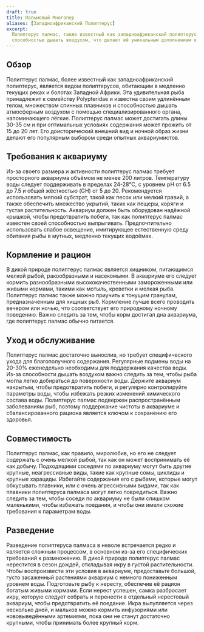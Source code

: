 ```yaml
---
draft: true
title: Пальмовый Многопер
aliases: [Западноафриканский Полиптерус]
excerpt:
  Полиптерус палмас, также известный как западноафриканский полиптерус, это доисторическая рыба с удлинённым телом и
  способностью дышать воздухом, что делает её уникальным дополнением к большим аквариумам.
---
```


## Обзор

Полиптерус палмас, более известный как западноафриканский полиптерус, является видом полиптерусов, обитающим в медленно
текущих реках и болотах Западной Африки. Эта удивительная рыба принадлежит к семейству Polypteridae и известна своим
удлинённым телом, множеством спинных плавников и способностью дышать атмосферным воздухом с помощью специализированного
органа, напоминающего лёгкие. Полиптерус палмас может достигать длины 30-35 см и при оптимальных условиях содержания
может прожить от 15 до 20 лет. Его доисторический внешний вид и ночной образ жизни делают его популярным выбором среди
опытных аквариумистов.

## Требования к аквариуму

Из-за своего размера и активности полиптерус палмас требует просторного аквариума объёмом не менее 200 литров.
Температуру воды следует поддерживать в пределах 24-28°C, с уровнем pH от 6.5 до 7.5 и общей жёсткостью (GH) от 5 до 20.
Рекомендуется использовать мягкий субстрат, такой как песок или мелкий гравий, а также обеспечить множество укрытий,
таких как пещеры, коряги и густая растительность. Аквариум должен быть оборудован надёжной крышкой, чтобы предотвратить
побеги, так как полиптерус палмас известен своей способностью выпрыгивать. Предпочтительно использовать слабое
освещение, имитирующее естественную среду обитания рыбы в мутных, медленно текущих водоёмах.

## Кормление и рацион

В дикой природе полиптерус палмас является хищником, питающимся мелкой рыбой, ракообразными и насекомыми. В аквариуме
его следует кормить разнообразными высококачественными замороженными или живыми кормами, такими как мотыль, креветки и
мелкая рыба. Полиптерус палмас также можно приучить к тонущим гранулам, предназначенным для хищных рыб. Кормление лучше
всего проводить вечером или ночью, что соответствует его природному ночному поведению. Важно следить за тем, чтобы корм
достигал дна аквариума, где полиптерус палмас обычно питается.

## Уход и обслуживание

Полиптерус палмас достаточно вынослив, но требует специфического ухода для благополучного содержания. Регулярные подмены
воды на 20-30% еженедельно необходимы для поддержания качества воды. Из-за способности дышать воздухом важно следить за
тем, чтобы рыба могла легко добираться до поверхности воды. Держите аквариум накрытым, чтобы предотвратить побеги, и
регулярно контролируйте параметры воды, чтобы избежать резких изменений химического состава воды. Полиптерус палмас
подвержен распространённым заболеваниям рыб, поэтому поддержание чистоты в аквариуме и сбалансированного рациона
является ключом к сохранению его здоровья.

## Совместимость

Полиптерус палмас, как правило, миролюбив, но его не следует содержать с очень мелкой рыбой, так как он может
воспринимать её как добычу. Подходящими соседями по аквариуму могут быть другие крупные, неагрессивные виды, такие как
крупные сомы, цихлиды и крупные харациды. Избегайте содержания его с рыбами, которые могут обкусывать плавники, или с
очень агрессивными видами, так как плавники полиптеруса палмаса могут легко повредиться. Важно следить за тем, чтобы
соседи по аквариуму не были слишком маленькими, чтобы избежать поедания, и чтобы они имели схожие требования к
параметрам воды.

## Разведение

Разведение полиптеруса палмаса в неволе встречается редко и является сложным процессом, в основном из-за его
специфических требований к размножению. В дикой природе полиптерус палмас нерестится в сезон дождей, откладывая икру в
густой растительности. Чтобы воспроизвести эти условия в аквариуме, предоставьте большой, густо засаженный растениями
аквариум с немного пониженным уровнем воды. Подготовьте рыбу к нересту, обеспечив её рацион богатым живыми кормами. Если
нерест успешен, самка разбросает икру, которую следует собрать и перенести в отдельный нерестовый аквариум, чтобы
предотвратить её поедание. Икра вылупляется через несколько дней, и мальков можно кормить инфузориями или
нововыведёнными артемиями, пока они не станут достаточно крупными, чтобы принимать более крупный корм.
